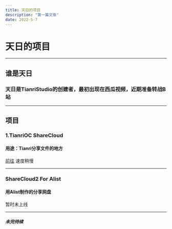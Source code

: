 ```yaml
---
title: 天日的项目
description: "第一篇文章"
date: 2022-5-7
---
```


# 天日的项目
- - -
## 谁是天日
### 天日是TianriStudio的创建者，最初出现在西瓜视频，近期准备转战B站
- - -
## 项目
### 1.TianriOC ShareCloud
#### 用途：Tianri分享文件的地方
[前往](https://oc.tianrinb.ml/)
速度稍慢
- - -
### ShareCloud2 For Alist
#### 用Alist制作的分享网盘
暂时未上线
- - -
##### 未完待续
